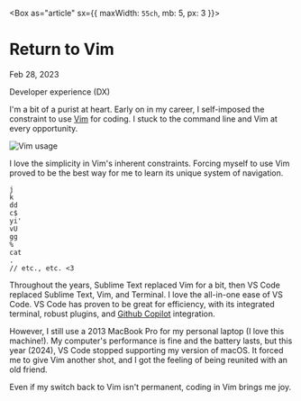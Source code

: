 



<Box as="article" sx={{ maxWidth: `55ch`, mb: 5, px: 3 }}>
# Return to Vim

Feb 28, 2023

<Tag>Developer experience (DX)</Tag>

I'm a bit of a purist at heart. Early on in my career, I self-imposed the constraint to use [Vim] for coding. I stuck to the command line and Vim at every opportunity.

![Vim usage](/images/blog/return-to-vim/vim.png)

I love the simplicity in Vim's inherent constraints. Forcing myself to use Vim proved to be the best way for me to learn its unique system of navigation.

```
j
k
dd
c$
yi'
vU
gg
%
cat
.
// etc., etc. <3
```

Throughout the years, Sublime Text replaced Vim for a bit, then VS Code replaced Sublime Text, Vim, and Terminal. I love the all-in-one ease of VS Code. VS Code has proven to be great for efficiency, with its integrated terminal, robust plugins, and [Github Copilot] integration.

However, I still use a 2013 MacBook Pro for my personal laptop (I love this machine!). My computer's performance is fine and the battery lasts, but this year (2024), VS Code stopped supporting my version of macOS. It forced me to give Vim another shot, and I got the feeling of being reunited with an old friend.

Even if my switch back to Vim isn't permanent, coding in Vim brings me joy.
</Box>

[Vim]: https://www.vim.org/
[GitHub Copilot]: https://github.com/features/copilot


